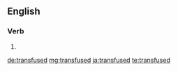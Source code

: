 ==English==

===Verb===
{{head|en|verb form}}

# {{en-past of|transfuse}}

[[de:transfused]]
[[mg:transfused]]
[[ja:transfused]]
[[te:transfused]]